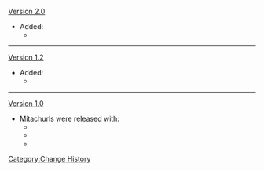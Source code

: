 [[Version 2.0]]
* Added:
** {{Enemy|Crackling Axe Mitachurl}}
----
[[Version 1.2]]
* Added:
** {{Enemy|Ice Shieldwall Mitachurl}}
----
[[Version 1.0]]
* Mitachurls were released with:
** {{Enemy|Wooden Shieldwall Mitachurl}}
** {{Enemy|Rock Shieldwall Mitachurl}}
** {{Enemy|Blazing Axe Mitachurl}}
<noinclude>[[Category:Change History]]</noinclude>